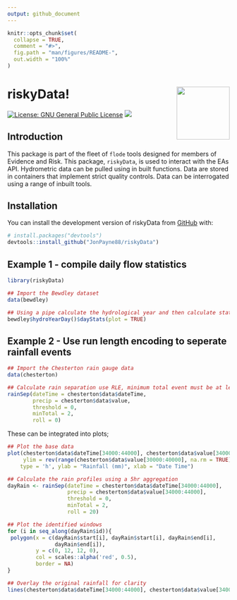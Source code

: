 ```yaml
---
output: github_document
---
```


<!-- README.md is generated from README.Rmd. Please edit that file -->

```r
knitr::opts_chunk$set(
  collapse = TRUE,
  comment = "#>",
  fig.path = "man/figures/README-",
  out.width = "100%"
)
```

# riskyData! <img src="logo.png" align="right" alt="" width="120"/>

<!-- badges: start -->

[![License: GNU General Public License](https://img.shields.io/badge/license-GNU%20General%20Public%20License-blue.svg)](https://cran.r-project.org/web/licenses/GNU%20General%20Public%20License) [![](https://img.shields.io/github/languages/code-size/JonPayneEA/HydroEnR.svg)](https://github.com/JonPayneEA/HydroEnR)

<!-- badges: end -->

## Introduction

This package is part of the fleet of `flode` tools designed for members of Evidence and Risk. This package, `riskyData`, is used to interact with the EAs API. Hydrometric data can be pulled using in built functions. Data are stored in containers that implement strict quality controls. Data can be interrogated using a range of inbuilt tools.

## Installation

You can install the development version of riskyData from [GitHub](https://github.com/) with:

``` r
# install.packages("devtools")
devtools::install_github("JonPayne88/riskyData")
```

## Example 1 - compile daily flow statistics

```r
library(riskyData)

## Import the Bewdley dataset
data(bewdley)

## Using a pipe calculate the hydrological year and then calculate statistics
bewdley$hydroYearDay()$dayStats(plot = TRUE)
```


## Example 2 - Use run length encoding to seperate rainfall events

```r
## Import the Chesterton rain gauge data
data(chesterton)

## Calculate rain separation use RLE, minimum total event must be at least 2mm
rainSep(dateTime = chesterton$data$dateTime,
        precip = chesterton$data$value,
        threshold = 0,
        minTotal = 2,
        roll = 0)
```

These can be integrated into plots;

```r
## Plot the base data
plot(chesterton$data$dateTime[34000:44000], chesterton$data$value[34000:44000],
     ylim = rev(range(chesterton$data$value[30000:40000], na.rm = TRUE)),
    type = 'h', ylab = "Rainfall (mm)", xlab = "Date Time")

## Calculate the rain profiles using a 5hr aggregation
dayRain <- rainSep(dateTime = chesterton$data$dateTime[34000:44000],
                   precip = chesterton$data$value[34000:44000],
                   threshold = 0,
                   minTotal = 2,
                   roll = 20)

## Plot the identified windows
for (i in seq_along(dayRain$id)){
 polygon(x = c(dayRain$start[i], dayRain$start[i], dayRain$end[i],
               dayRain$end[i]),
         y = c(0, 12, 12, 0),
         col = scales::alpha('red', 0.5),
         border = NA)
}

## Overlay the original rainfall for clarity
lines(chesterton$data$dateTime[34000:44000], chesterton$data$value[34000:44000])
```
